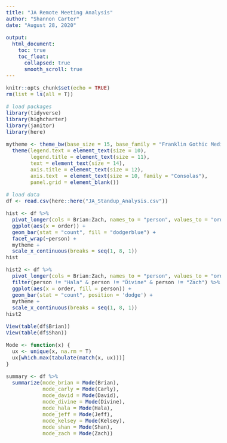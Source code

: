```yaml
---
title: "JA Remote Meeting Analysis"
author: "Shannon Carter"
date: "August 28, 2020"

output: 
  html_document:
    toc: true
    toc_float:
      collapsed: true
      smooth_scroll: true
---
```


<style type="text/css">
body { font-size: 16px; line-height:140%: font-family: 'Libre Franklin', sans-serif; color:#333; }
.tocify { font-size: 12px; border:none!important; border-radius:0px!important; }
h2 { font-size:30px; }
#TOC {
  background: url("https://www.januaryadvisors.com/wp-content/uploads/2018/07/ja-logo-horizontal.svg");
  background-size: 80%;
  padding-bottom: 40px !important;
  background-repeat: no-repeat;
  background-position: left bottom;
}
.list-group-item.active, .list-group-item.active:focus, .list-group-item.active:hover {
background-color: rgb(49,156,244,0.8);
border-color: #319cf4;
}
</style>

```r

knitr::opts_chunk$set(echo = TRUE)
rm(list = ls(all = T))

# load packages
library(tidyverse)
library(highcharter)
library(janitor)
library(here)

mytheme <- theme_bw(base_size = 15, base_family = "Franklin Gothic Medium") +
  theme(legend.text = element_text(size = 10),
        legend.title = element_text(size = 11),
        text = element_text(size = 14),     
        axis.title = element_text(size = 12),
        axis.text  = element_text(size = 10, family = "Consolas"),
        panel.grid = element_blank())

# load data
df <- read.csv(here::here("JA_Standup_Analysis.csv"))
```

```r
hist <- df %>% 
  pivot_longer(cols = Brian:Zach, names_to = "person", values_to = "order") %>% 
  ggplot(aes(x = order)) +
  geom_bar(stat = "count", fill = "dodgerblue") +
  facet_wrap(~person) +
  mytheme +
  scale_x_continuous(breaks = seq(1, 8, 1))
hist

hist2 <- df %>% 
  pivot_longer(cols = Brian:Zach, names_to = "person", values_to = "order") %>% 
  filter(person != "Hala" & person != "Divine" & person != "Zach") %>% 
  ggplot(aes(x = order, fill = person)) +
  geom_bar(stat = "count", position = 'dodge') +
  mytheme +
  scale_x_continuous(breaks = seq(1, 8, 1))
hist2
```

```r
View(table(df$Brian))
View(table(df$Shan))

Mode <- function(x) {
  ux <- unique(x, na.rm = T)
  ux[which.max(tabulate(match(x, ux)))]
}

summary <- df %>% 
  summarize(mode_brian = Mode(Brian),
            mode_carly = Mode(Carly),
            mode_david = Mode(David),
            mode_divine = Mode(Divine),
            mode_hala = Mode(Hala),
            mode_jeff = Mode(Jeff),
            mode_kelsey = Mode(Kelsey),
            mode_shan = Mode(Shan),
            mode_zach = Mode(Zach))
```


